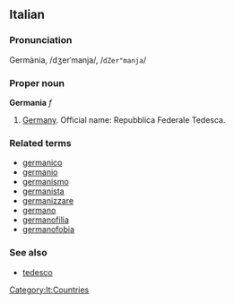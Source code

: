 ==Italian==
===Pronunciation===
Germània, /dʒerˈmanja/, /<tt>dZer"manja</tt>/
===Proper noun===
'''Germania''' ''f''

# [[Germany]]. Official name: Repubblica Federale Tedesca.

===Related terms===
*[[germanico]]
*[[germanio]]
*[[germanismo]]
*[[germanista]]
*[[germanizzare]]
*[[germano]]
*[[germanofilia]]
*[[germanofobia]]

===See also===
*[[tedesco]]
[[Category:It:Countries]]